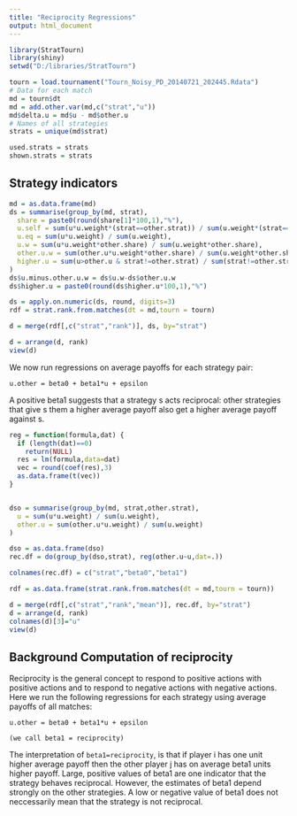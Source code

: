 ```yaml
---
title: "Reciprocity Regressions"
output: html_document
---
```


```r
library(StratTourn)
library(shiny)
setwd("D:/libraries/StratTourn")

tourn = load.tournament("Tourn_Noisy_PD_20140721_202445.Rdata")
# Data for each match
md = tourn$dt
md = add.other.var(md,c("strat","u"))
md$delta.u = md$u - md$other.u
# Names of all strategies
strats = unique(md$strat)

used.strats = strats
shown.strats = strats

```


## Strategy indicators

```r
md = as.data.frame(md)
ds = summarise(group_by(md, strat),
  share = paste0(round(share[1]*100,1),"%"),             
  u.self = sum(u*u.weight*(strat==other.strat)) / sum(u.weight*(strat==other.strat)),                
  u.eq = sum(u*u.weight) / sum(u.weight),
  u.w = sum(u*u.weight*other.share) / sum(u.weight*other.share),  
  other.u.w = sum(other.u*u.weight*other.share) / sum(u.weight*other.share),
  higher.u = sum(u>other.u & strat!=other.strat) / sum(strat!=other.strat)               
)
ds$u.minus.other.u.w = ds$u.w-ds$other.u.w
ds$higher.u = paste0(round(ds$higher.u*100,1),"%")

ds = apply.on.numeric(ds, round, digits=3)
rdf = strat.rank.from.matches(dt = md,tourn = tourn)

d = merge(rdf[,c("strat","rank")], ds, by="strat")

d = arrange(d, rank)
view(d)
```

We now run regressions on average payoffs for each strategy pair:

    u.other = beta0 + beta1*u + epsilon 
    
A positive beta1 suggests that a strategy s acts reciprocal: other strategies that give s them a higher average payoff also get a higher average payoff against s.

```r


reg = function(formula,dat) {
  if (length(dat)==0)
    return(NULL)
  res = lm(formula,data=dat)
  vec = round(coef(res),3)
  as.data.frame(t(vec))
}


dso = summarise(group_by(md, strat,other.strat),
  u = sum(u*u.weight) / sum(u.weight),
  other.u = sum(other.u*u.weight) / sum(u.weight)
)

dso = as.data.frame(dso)
rec.df = do(group_by(dso,strat), reg(other.u~u,dat=.))

colnames(rec.df) = c("strat","beta0","beta1")

rdf = as.data.frame(strat.rank.from.matches(dt = md,tourn = tourn))

d = merge(rdf[,c("strat","rank","mean")], rec.df, by="strat")
d = arrange(d, rank)
colnames(d)[3]="u"
view(d)
```


## Background Computation of reciprocity
Reciprocity is the general concept to respond to positive actions with positive actions and to respond to negative actions with negative actions. Here we run the following regressions for each strategy using average payoffs of all matches:

    u.other = beta0 + beta1*u + epsilon 
    
    (we call beta1 = reciprocity)

The interpretation of `beta1=reciprocity`, is that if player i has one unit higher average payoff then the other player j has on average beta1 units higher payoff. Large, positive values of beta1 are one indicator that the strategy behaves reciprocal. However, the estimates of beta1 depend strongly on the other strategies. A low or negative value of beta1 does not neccessarily mean that the strategy is not reciprocal.